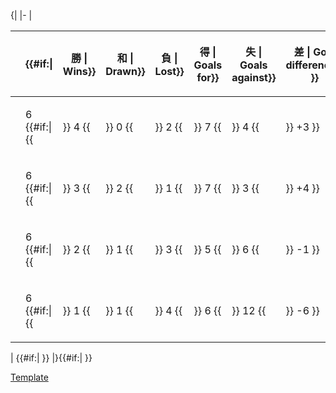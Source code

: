 <!--PLEASE READ BEFORE YOU UPDATE THE TABLE AFTER A FINAL SCORE:
1. Most importantly, make sure the score is FINAL! Don't update based on games that are still ongoing.
2. Update the record of BOTH TEAMS, not just the winner or the team you support.
3. Update EVERY COLUMN, not just Pts, in particular GF, GA, and GD (errors will be hard to detect).
4. Make sure the teams are in the correct new positions (in particular, make sure teams with the same number of points are ranked correctly based on the tiebreakers of the tournament).
If in any doubt, check with standings from official websites (such as FIFA.com) or reliable sources.
-->{|
|-
|<!-- GROUP STANDINGS TABLE-->
{| class="wikitable" style="text-align: center; font-size: 100%;"
|-
!width=165|{{tnavbar-header|球隊|2014年國際足協世界盃外圍賽 – 非洲區第二圈E組}}
!width=25|{{Tooltip| 賽 | Played}}
{{#if:{{{expanded|}}}|
!width=25{{!}}{{Tooltip| 勝 | Wins}}
!width=25{{!}}{{Tooltip| 和 | Drawn}}
!width=25{{!}}{{Tooltip| 負 | Lost}}
!width=25{{!}}{{Tooltip| 得 | Goals for}}
!width=25{{!}}{{Tooltip| 失 | Goals against}}
!width=25{{!}}{{Tooltip| 差 | Goal difference}}
}}
!width=25|{{Tooltip | 分 | Points}}
|- bgcolor=#ccffcc
|style="text-align:left;"|{{fb|BFA}}
|6 {{#if:{{{expanded|}}}|{{!!}} 4 {{!!}} 0 {{!!}} 2 {{!!}} 7 {{!!}} 4 {{!!}} +3 }}||'''12'''
|- 
|style="text-align:left;"|{{fb|CGO|name=剛果}}
|6 {{#if:{{{expanded|}}}|{{!!}} 3 {{!!}} 2 {{!!}} 1 {{!!}} 7 {{!!}} 3 {{!!}} +4 }}||'''11'''
|- 
|style="text-align:left;"|{{fb|GAB}}
|6 {{#if:{{{expanded|}}}|{{!!}} 2 {{!!}} 1 {{!!}} 3 {{!!}} 5 {{!!}} 6 {{!!}} -1 }}||'''7'''
|- 
|style="text-align:left;"|{{fb|NIG}}
|6 {{#if:{{{expanded|}}}|{{!!}} 1 {{!!}} 1 {{!!}} 4 {{!!}} 6 {{!!}} 12 {{!!}} -6 }}||'''3'''
|}
|<!-- FIXTURES TABLE -->
{{#if:{{{fixtures|}}}|
{{{!}} class="wikitable" style="text-align:center; font-size:100%;"
{{!}}-
!width=165{{!}}&nbsp;
!{{flagicon|BFA}}
!{{flagicon|CGO}}
!{{flagicon|GAB}}
!{{flagicon|NIG}}
{{!}}-
{{!}} style="text-align:right;"{{!}}{{fb-rt|BFA}}
{{!}} &ndash;
{{!}} title="Burkina Faso v Congo" {{!}}[[2014年世界盃外圍賽非洲區第二輪#Burkina Faso v Congo|0–3]]
{{!}} title="Burkina Faso v Gabon" {{!}}[[2014年世界盃外圍賽非洲區第二輪#Burkina Faso v Gabon|1–0]]
{{!}} title="Burkina Faso v Niger" {{!}}[[2014年世界盃外圍賽非洲區第二輪#Burkina Faso v Niger|4–0]]
{{!}}-
{{!}} style="text-align:right;"{{!}}{{fb-rt|CGO|name=剛果}}
{{!}} title="Congo v Burkina Faso" {{!}}[[2014年世界盃外圍賽非洲區第二輪#Congo v Burkina Faso|0–1]]
{{!}} &ndash;
{{!}} title="Congo v Gabon" {{!}}[[2014年世界盃外圍賽非洲區第二輪#Congo v Gabon|1–0]]
{{!}} title="Congo v Niger" {{!}}[[2014年世界盃外圍賽非洲區第二輪#Congo v Niger|1–0]]
{{!}}-
{{!}} style="text-align:right;"{{!}}{{fb-rt|GAB}}
{{!}} title="Gabon v Burkina Faso" {{!}}[[2014年世界盃外圍賽非洲區第二輪#Gabon v Burkina Faso|1–0]]
{{!}} title="Gabon v Congo" {{!}}[[2014年世界盃外圍賽非洲區第二輪#Gabon v Congo|0–0]]
{{!}} &ndash;
{{!}} title="Gabon v Niger" {{!}}[[2014年世界盃外圍賽非洲區第二輪#Gabon v Niger|4–1]]
{{!}}-
{{!}} style="text-align:right;"{{!}}{{fb-rt|NIG}}
{{!}} title="Niger v Burkina Faso" {{!}}[[2014年世界盃外圍賽非洲區第二輪#Niger v Burkina Faso|0–1]]
{{!}} title="Niger v Congo" {{!}}[[2014年世界盃外圍賽非洲區第二輪#Niger v Congo|2–2]]
{{!}} title="Niger v Gabon" {{!}}[[2014年世界盃外圍賽非洲區第二輪#Niger v Gabon|3–0]]
{{!}} &ndash;
{{!}}}
}}
|}{{#if:{{{tiebreakers|}}}|
}}<noinclude>
[[Category:2014年世界盃外圍賽|Template]]
</noinclude>